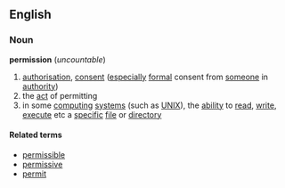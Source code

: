 ==English==
===Noun===
'''permission''' (''uncountable'')

# [[authorisation]], [[consent]] ([[especially]] [[formal]] consent from [[someone]] in [[authority]])
# the [[act]] of permitting
# in some [[computing]] [[system]]s (such as [[Unix|UNIX]]), the [[ability]] to [[read]], [[write]], [[execute]] etc a [[specific]] [[file]] or [[directory]]

====Related terms====
*[[permissible]]
*[[permissive]]
*[[permit]]